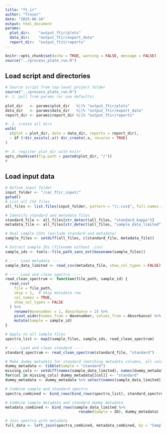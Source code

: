 ```yaml
---
title: "ft_ir"
author: "Trevor"
date: "2025-06-10"
output: html_document
params:
  plot_dir:    "output_ftir/plots"
  data_dir:    "output_ftir/export_data"
  report_dir:  "output_ftit/reports"
---
```


```r
knitr::opts_chunk$set(echo = TRUE, warning = FALSE, message = FALSE)
source("../process_plate_run.R")
```

## Load script and directories
```r
# Source script from top-level project folder
source("../process_plate_run.R")
#— 1. pull from params (or use defaults)
  
plot_dir   <- params$plot_dir   %||% "output_ftir/plots"
data_dir   <- params$data_dir   %||% "output_ftir/export_data"
report_dir <- params$report_dir %||% "output_ftir/reports"

#— 2. create all dirs
walk(
  c(plot = plot_dir, data = data_dir, reports = report_dir),
  ~ if (!dir_exists(.x)) dir_create(.x, recurse = TRUE)
)

#— 3. register plot_dir with knitr
opts_chunk$set(fig.path = paste0(plot_dir, "/"))
#
```

## Load input data

```r
# Define input folder
input_folder <- "/car_ftir_input/"
getwd()
# List all CSV files
all_files <- list.files(input_folder, pattern = "\\.csv$", full.names = TRUE)

# Identify standard and metadata files
standard_file <- all_files[str_detect(all_files, "standard_kappa")]
metadata_file <- all_files[str_detect(all_files, "sample_data_limited")]

# Real sample CSVs (exclude standard and metadata)
sample_files <- setdiff(all_files, c(standard_file, metadata_file))

# Extract sample IDs (filename without .csv)
sample_ids <- tools::file_path_sans_ext(basename(sample_files))

# ---- Load metadata ----
sample_data_limited <- read_csv(metadata_file, show_col_types = FALSE)

# ---- Load and clean spectra ----
read_clean_spectrum <- function(file_path, sample_id) {
  read_csv(
    file = file_path,
    skip = 1,  # Skip metadata row
    col_names = TRUE,
    show_col_types = FALSE
  ) %>%
    rename(Wavenumber = 1, Absorbance = 2) %>%
    pivot_wider(names_from = Wavenumber, values_from = Absorbance) %>%
    mutate(Sample = sample_id)
}

# Apply to all sample files
spectra_list <- map2(sample_files, sample_ids, read_clean_spectrum)

# ---- Load and clean standard ----
standard_spectrum <- read_clean_spectrum(standard_file, "standard")

# Make dummy metadata for standard (matching metadata columns, all values "standard")
dummy_metadata <- tibble(Sample = "standard")
missing_cols <- setdiff(names(sample_data_limited), names(dummy_metadata))
for(col in missing_cols) dummy_metadata[[col]] <- "standard"
dummy_metadata <- dummy_metadata %>% select(names(sample_data_limited)) # ensure column order

# Combine sample and standard spectra
spectra_combined <- bind_rows(bind_rows(spectra_list), standard_spectrum)

# Combine sample metadata and standard dummy metadata
metadata_combined <- bind_rows(sample_data_limited %>%
                                 rename(Sample = ID), dummy_metadata)

# Join spectra with metadata
full_data <- left_join(spectra_combined, metadata_combined, by = "Sample")
```

